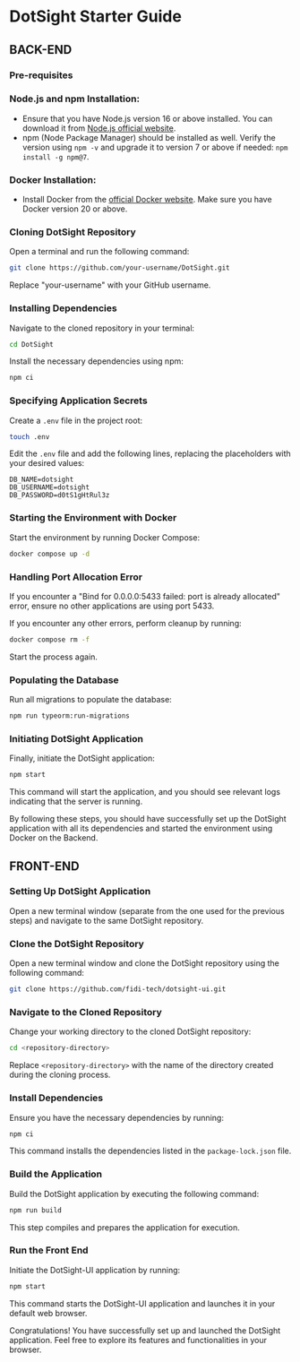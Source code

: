 # DotSight Starter Guide

## BACK-END
### Pre-requisites

### Node.js and npm Installation:
   - Ensure that you have Node.js version 16 or above installed. You can download it from [Node.js official website](https://nodejs.org/).
   - npm (Node Package Manager) should be installed as well. Verify the version using `npm -v` and upgrade it to version 7 or above if needed: `npm install -g npm@7`.

### Docker Installation:
   - Install Docker from the [official Docker website](https://www.docker.com/get-started). Make sure you have Docker version 20 or above.

### Cloning DotSight Repository

Open a terminal and run the following command:

```bash
git clone https://github.com/your-username/DotSight.git
```

Replace "your-username" with your GitHub username.

### Installing Dependencies

Navigate to the cloned repository in your terminal:

```bash
cd DotSight
```

Install the necessary dependencies using npm:

```bash
npm ci
```

### Specifying Application Secrets

Create a `.env` file in the project root:

```bash
touch .env
```

Edit the `.env` file and add the following lines, replacing the placeholders with your desired values:

```plaintext
DB_NAME=dotsight
DB_USERNAME=dotsight
DB_PASSWORD=d0tS1gHtRul3z
```

### Starting the Environment with Docker

Start the environment by running Docker Compose:

```bash
docker compose up -d
```

### Handling Port Allocation Error

If you encounter a "Bind for 0.0.0.0:5433 failed: port is already allocated" error, ensure no other applications are using port 5433.

If you encounter any other errors, perform cleanup by running:

```bash
docker compose rm -f
```

Start the process again.

### Populating the Database

Run all migrations to populate the database:

```bash
npm run typeorm:run-migrations
```

### Initiating DotSight Application

Finally, initiate the DotSight application:

```bash
npm start
```

This command will start the application, and you should see relevant logs indicating that the server is running.

By following these steps, you should have successfully set up the DotSight application with all its dependencies and started the environment using Docker on the Backend.

## FRONT-END
### Setting Up DotSight Application

Open a new terminal window (separate from the one used for the previous steps) and navigate to the same DotSight repository.
### Clone the DotSight Repository

Open a new terminal window and clone the DotSight repository using the following command:

```bash
git clone https://github.com/fidi-tech/dotsight-ui.git
```

### Navigate to the Cloned Repository

Change your working directory to the cloned DotSight repository:

```bash
cd <repository-directory>
```

Replace `<repository-directory>` with the name of the directory created during the cloning process.

### Install Dependencies

Ensure you have the necessary dependencies by running:

```bash
npm ci
```

This command installs the dependencies listed in the `package-lock.json` file.

### Build the Application

Build the DotSight application by executing the following command:

```bash
npm run build
```

This step compiles and prepares the application for execution.

### Run the Front End

Initiate the DotSight-UI application by running:

```bash
npm start
```

This command starts the DotSight-UI application and launches it in your default web browser.

Congratulations! You have successfully set up and launched the DotSight application. Feel free to explore its features and functionalities in your browser.